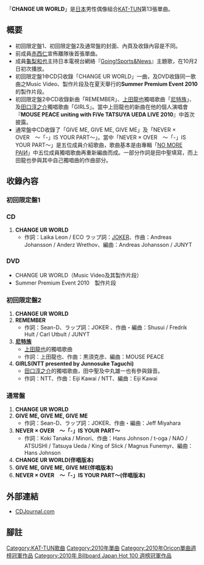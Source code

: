 {{Infobox Single
| Name        = CHANGE UR WORLD
| Artist      = [[KAT-TUN|KAT-TUN]]
| Released    = 2010年11月17日
| Genre       = [[J-POP|J-POP]]
| Label       = [[J_Storm|J-One Records]]
| Producer    = 
| Chart position = 
| Last single  = [[Going!|Going!]] <br />（2010年）
| This single  = '''CHANGE UR WORLD''' <br />（2010年）
| Next single  = [[ULTIMATE_WHEELS|ULTIMATE WHEELS]] <br />（2011年）
}}

「'''CHANGE UR WORLD'''」是[[日本|日本]]男性偶像組合[[KAT-TUN|KAT-TUN]]第13張單曲。

== 概要 ==
*初回限定盤1、初回限定盤2及通常盤的封面、內頁及收錄內容是不同。
*前成員[[赤西仁|赤西仁]]宣佈離隊後首張單曲。
*成員[[龜梨和也|龜梨和也]]主持日本電視台網絡『[[Going!Sports&News|Going!Sports&News]]』主題歌，在10月2日初次播放。
*初回限定盤1中CD只收錄「CHANGE UR WORLD」一曲，及DVD收錄同一歌曲之Music Video、製作片段及在夏天舉行的'''Summer Premium Event 2010'''的製作片段。
*初回限定盤2中CD收錄新曲「REMEMBER」、[[上田龍也|上田龍也]]獨唱歌曲「[[尼特族|尼特族]]」、及[[田口淳之介|田口淳之介]]獨唱歌曲「GIRLS」。當中上田龍也的新曲在他的個人演唱會『'''MOUSE PEACE uniting with FiVe TATSUYA UEDA LIVE 2010'''』中首次披露。
*通常盤中CD收錄了「GIVE ME, GIVE ME, GIVE ME」及「NEVER × OVER　〜「-」IS YOUR PART〜」。當中「NEVER × OVER　〜「-」IS YOUR PART〜」是五位成員介紹歌曲，歌曲基本是由專輯「[[NO_MORE_PAIИ|NO MORE PAIИ]]」中五位成員獨唱歌曲再重新編曲而成。一部分作詞是田中聖填寫，而上田龍也參與其中自己獨唱曲的作曲部分。

== 收錄內容 ==
=== 初回限定盤1 ===
=== CD ===
# '''CHANGE UR WORLD'''
#*作詞：Laika Leon / ECO ラップ詞：[[田中聖|JOKER]]、作曲：Andreas Johansson / Anderz Wrethov、編曲：Andreas Johansson / JUNYT

=== DVD ===
*CHANGE UR WORLD（Music Video及其製作片段）
*Summer Premium Event 2010　製作片段

=== 初回限定盤2 ===
# '''CHANGE UR WORLD'''
# '''REMEMBER'''
#*作詞：Sean-D、ラップ詞：JOKER 、作曲・編曲：Shusui / Fredrik Hult / Carl Utbult / JUNYT
# '''[[尼特族|尼特族]]''' 
#* [[上田龍也|上田龍也]]的獨唱歌曲
#*作詞：上田龍也、作曲：黒須克彦、編曲：MOUSE PEACE
# '''GIRLS(NTT presented by Junnosuke Taguchi)'''
#*[[田口淳之介|田口淳之介]]的獨唱歌曲，田中聖及中丸雄一也有參與錄音。
#*作詞：NTT、作曲：Eiji Kawai / NTT、編曲：Eiji Kawai

=== 通常盤 ===
# '''CHANGE UR WORLD'''
# '''GIVE ME, GIVE ME, GIVE ME'''
#*作詞：Sean-D、ラップ詞：JOKER、作曲・編曲：Jeff Miyahara
# '''NEVER × OVER　～「-」IS YOUR PART～'''
#*作詞：Koki Tanaka / Minori、作曲：Hans Johnson / t-oga / NAO / ATSUSHI / Tatsuya Ueda / King of Slick / Magnus Funemyr、編曲：Hans Johnson
# '''CHANGE UR WORLD(伴唱版本)'''　
# '''GIVE ME, GIVE ME, GIVE ME(伴唱版本)'''　
# '''NEVER × OVER　～「-」IS YOUR PART～(伴唱版本)'''　

== 外部連結 ==
*[http://artist.cdjournal.com/d/change-ur-world/4110100669 CDJournal.com]{{Wayback|url=http://artist.cdjournal.com/d/change-ur-world/4110100669 |date=20190215173701 }}

{{KAT-TUN}}
{{Oricon單曲週榜冠軍 (2010年)|2010年11月29日}}
{{Billboard JAPAN Hot 100 週榜冠軍 (2010年)|2010年11月29日}}

{{DEFAULTSORT:Change Ur World}}
[[Category:KAT-TUN歌曲|Category:KAT-TUN歌曲]]
[[Category:2010年單曲|Category:2010年單曲]]
[[Category:2010年Oricon單曲週榜冠軍作品|Category:2010年Oricon單曲週榜冠軍作品]]
[[Category:2010年_Billboard_Japan_Hot_100_週榜冠軍作品|Category:2010年 Billboard Japan Hot 100 週榜冠軍作品]]

== 腳註 ==
<references/>